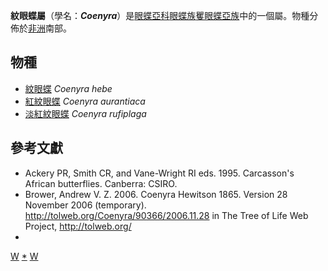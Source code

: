 {{NoteTA|G1=Butterfly}}
{{Automatic Taxobox
| taxon = Coenyra
| authority = Hewitson, 1865
| type_species =  [[紋眼蝶|紋眼蝶]]<br />''Yphthima hebe''
| type_species_authority = Trimen, 1862
| subdivision_ranks = 物種
| subdivision = 共3種，詳見正文。
| synonyms = 
* ''Coenura'' <small>Gaede, 1931</small>
}}

'''紋眼蝶屬'''（學名：'''''Coenyra'''''）是[[眼蝶亞科|眼蝶亞科]][[眼蝶族|眼蝶族]][[矍眼蝶亞族|矍眼蝶亞族]]中的一個屬。物種分佈於[[非洲|非洲]]南部。

== 物種 ==
* [[紋眼蝶|紋眼蝶]] ''Coenyra hebe''
* [[紅紋眼蝶|紅紋眼蝶]] ''Coenyra aurantiaca''
* [[淡紅紋眼蝶|淡紅紋眼蝶]] ''Coenyra rufiplaga''

== 參考文獻 ==
{{reflist}}
* Ackery PR, Smith CR, and Vane-Wright RI eds. 1995. Carcasson's African butterflies. Canberra: CSIRO.
* Brower, Andrew V. Z. 2006. Coenyra Hewitson 1865. Version 28 November 2006 (temporary). http://tolweb.org/Coenyra/90366/2006.11.28 {{Wayback|url=http://tolweb.org/Coenyra/90366/2006.11.28 |date=20191130232911 }} in The Tree of Life Web Project, http://tolweb.org/ {{Wayback|url=http://tolweb.org/ |date=20110515100516 }}
* {{Cite book | author = 寿建新、周尧、李宇飞 | title = 《世界蝴蝶分類名錄》 | location = 中國 | publisher = 陝西科學技術出版社 | date = 2006年4月1日 | ISBN = 9787536936768 | language= zh-hans }}

{{Commons category| Coenyra}}

{{眼蝶亞科}}
{{taxonbar}}
[[Category:_1862年描述的分类群|W]]
[[Category:紋眼蝶屬|*]]
[[Category:矍眼蝶亞族|W]]